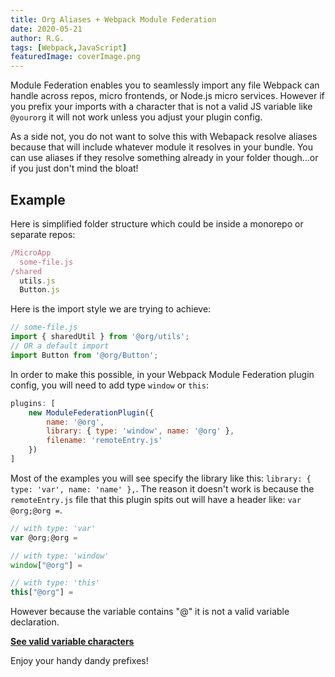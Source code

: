 ```yaml
---
title: Org Aliases + Webpack Module Federation
date: 2020-05-21
author: R.G.
tags: [Webpack,JavaScript]
featuredImage: coverImage.png
---
```


Module Federation enables you to seamlessly import any file Webpack can handle across repos, micro frontends, or Node.js micro services. However if you prefix your imports with a character that is not a valid JS variable like `@yourorg` it will not work unless you adjust your plugin config.

As a side not, you do not want to solve this with Webapack resolve aliases because that will include whatever module it resolves in your bundle. You can use aliases if they resolve something already in your folder though...or if you just don't mind the bloat!

Example
-------

Here is simplified folder structure which could be inside a monorepo or separate repos:

```javascript
/MicroApp
  some-file.js
/shared
  utils.js
  Button.js
```

Here is the import style we are trying to achieve:

```javascript
// some-file.js
import { sharedUtil } from '@org/utils';
// OR a default import
import Button from '@org/Button';
```

In order to make this possible, in your Webpack Module Federation plugin config, you will need to add type `window` or `this`:

```javascript
plugins: [
    new ModuleFederationPlugin({
        name: '@org',
        library: { type: 'window', name: '@org' },
        filename: 'remoteEntry.js'
    })
]
```

Most of the examples you will see specify the library like this: `library: { type: 'var', name: 'name' },`. The reason it doesn't work is because the `remoteEntry.js` file that this plugin spits out will have a header like: `var @org;@org =`.

```javascript
// with type: 'var'
var @org;@org =

// with type: 'window'
window["@org"] =

// with type: 'this'
this["@org"] =
```

However because the variable contains "@" it is not a valid variable declaration.

**[See valid variable characters](https://stackoverflow.com/questions/1661197/what-characters-are-valid-for-javascript-variable-names)**

Enjoy your handy dandy prefixes!